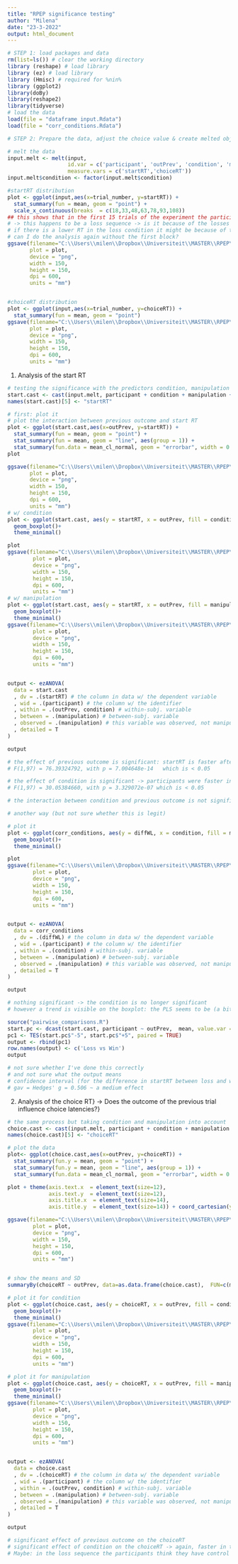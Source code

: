 ---
title: "RPEP significance testing"
author: "Milena"
date: "23-3-2022"
output: html_document
---

```{r}
# STEP 1: load packages and data
rm(list=ls()) # clear the working directory
library (reshape) # load library
library (ez) # load library
library (Hmisc) # required for %nin%
library (ggplot2)
library(doBy)
library(reshape2)
library(tidyverse)
# load the data
load(file = "dataframe input.Rdata") 
load(file = "corr_conditions.Rdata") 
```


```{r}
# STEP 2: Prepare the data, adjust the choice value & create melted object variables

# melt the data
input.melt <- melt(input, 
                   id.var = c('participant', 'outPrev', 'condition', 'manipulation','gender'), 
                   measure.vars = c('startRT','choiceRT'))
input.melt$condition <- factor(input.melt$condition) 
```

\section{Distribution of the start RT and choiceRT}

```{r}
#startRT distribution 
plot <- ggplot(input,aes(x=trial_number, y=startRT)) + 
  stat_summary(fun = mean, geom = "point") +
  scale_x_continuous(breaks  = c(18,33,48,63,78,93,108))
## this shows that in the first 15 trials of the experiment the participants are slower to respond
# -> this happens to be a loss sequence -> is it because of the losses they are slower - or because it is the beginning and they are still getting to know the game/ are still thinking a lot about which option to choose - or a combination?
# if there is a lower RT in the loss condition it might be because of this first sequence
# can I do the analysis again without the first block?
ggsave(filename="C:\\Users\\milen\\Dropbox\\Universiteit\\MASTER\\RPEP\\RPEP data analysis\\output\\startRT\\startRT distribution.png", 
       plot = plot, 
       device = "png",
       width = 150, 
       height = 150, 
       dpi = 600,
       units = "mm")


#choiceRT distribution
plot <- ggplot(input,aes(x=trial_number, y=choiceRT)) + 
  stat_summary(fun = mean, geom = "point")
ggsave(filename="C:\\Users\\milen\\Dropbox\\Universiteit\\MASTER\\RPEP\\RPEP data analysis\\output\\choiceRT\\choiceRT distribution.png", 
       plot = plot, 
       device = "png",
       width = 150, 
       height = 150, 
       dpi = 600,
       units = "mm")
```

1) Analysis of the start RT

```{r}
# testing the significance with the predictors condition, manipulation and previous outcome
start.cast <- cast(input.melt, participant + condition + manipulation + outPrev ~ ., mean, subset = variable == "startRT")
names(start.cast)[5] <- "startRT"

# first: plot it
# plot the interaction between previous outcome and start RT
plot <- ggplot(start.cast,aes(x=outPrev, y=startRT)) + 
  stat_summary(fun = mean, geom = "point") +
  stat_summary(fun = mean, geom = "line", aes(group = 1)) + 
  stat_summary(fun.data = mean_cl_normal, geom = "errorbar", width = 0.10)
plot

ggsave(filename="C:\\Users\\milen\\Dropbox\\Universiteit\\MASTER\\RPEP\\RPEP data analysis\\output\\startRT\\startRT x outPrev.png", 
       plot = plot, 
       device = "png",
       width = 150, 
       height = 150, 
       dpi = 600,
       units = "mm")
# w/ condition
plot <- ggplot(start.cast, aes(y = startRT, x = outPrev, fill = condition)) +
  geom_boxplot()+
  theme_minimal() 

plot
ggsave(filename="C:\\Users\\milen\\Dropbox\\Universiteit\\MASTER\\RPEP\\RPEP data analysis\\output\\startRT\\startRT x outPrev x condition.png", 
        plot = plot, 
        device = "png",
        width = 150, 
        height = 150, 
        dpi = 600,
        units = "mm")
# w/ manipulation
plot <- ggplot(start.cast, aes(y = startRT, x = outPrev, fill = manipulation)) +
  geom_boxplot()+
  theme_minimal() 
ggsave(filename="C:\\Users\\milen\\Dropbox\\Universiteit\\MASTER\\RPEP\\RPEP data analysis\\output\\startRT\\startRT x outPrev x manipulation.png", 
        plot = plot, 
        device = "png",
        width = 150, 
        height = 150, 
        dpi = 600,
        units = "mm")


output <- ezANOVA(
  data = start.cast
  , dv = .(startRT) # the column in data w/ the dependent variable
  , wid = .(participant) # the column w/ the identifier
  , within = .(outPrev, condition) # within-subj. variable
  , between = .(manipulation) # between-subj. variable
  , observed = .(manipulation) # this variable was observed, not manipulated
  , detailed = T
)

output

# the effect of previous outcome is significant: startRT is faster after a loss 
# F(1,97) = 76.39324792, with p = 7.004648e-14	 which is < 0.05

# the effect of condition is significant -> participants were faster in the RANDOM condition?!
# F(1,97) = 30.05384660, with p = 3.329072e-07 which is < 0.05

# the interaction between condition and previous outcome is not significant -> the start reaction time given the previous outcome does not depend on the condition
```

```{r}
# another way (but not sure whether this is legit)

# plot it
plot <- ggplot(corr_conditions, aes(y = diffWL, x = condition, fill = manipulation)) +
  geom_boxplot()+
  theme_minimal() 

plot
ggsave(filename="C:\\Users\\milen\\Dropbox\\Universiteit\\MASTER\\RPEP\\RPEP data analysis\\output\\startRT\\startRT x outPrev x manipulation 2.png", 
        plot = plot, 
        device = "png",
        width = 150, 
        height = 150, 
        dpi = 600,
        units = "mm")


output <- ezANOVA(
  data = corr_conditions
  , dv = .(diffWL) # the column in data w/ the dependent variable
  , wid = .(participant) # the column w/ the identifier
  , within = .(condition) # within-subj. variable
  , between = .(manipulation) # between-subj. variable
  , observed = .(manipulation) # this variable was observed, not manipulated
  , detailed = T
)

output

# nothing significant -> the condition is no longer significant 
# however a trend is visible on the boxplot: the PLS seems to be (a bit) stronger for those that answered "yes" 
```

```{r}
source("pairwise_comparisons.R") 
start.pc <- dcast(start.cast, participant ~ outPrev,  mean, value.var = 'startRT') # long to wide
pc1 <- TES(start.pc$"-5", start.pc$"+5", paired = TRUE)
output <- rbind(pc1)
row.names(output) <- c('Loss vs Win')
output

# not sure whether I've done this correctly
# and not sure what the output means
# confidence interval (for the difference in startRT between loss and win): [-109.804; -69.104]
# gav = Hedges' g = 0.506 ~ a medium effect 
```
2) Analysis of the choice RT}
-> Does the outcome of the previous trial influence choice latencies?}

```{r}
# the same process but taking condition and manipulation into account
choice.cast <- cast(input.melt, participant + condition + manipulation + outPrev ~ ., mean, subset = variable == "choiceRT")
names(choice.cast)[5] <- "choiceRT"

# plot the data 
plot<- ggplot(choice.cast,aes(x=outPrev, y=choiceRT)) + 
  stat_summary(fun.y = mean, geom = "point") +
  stat_summary(fun.y = mean, geom = "line", aes(group = 1)) + 
  stat_summary(fun.data = mean_cl_normal, geom = "errorbar", width = 0.10)

plot + theme(axis.text.x  = element_text(size=12),
             axis.text.y  = element_text(size=12),
             axis.title.x  = element_text(size=14),
             axis.title.y  = element_text(size=14)) + coord_cartesian(ylim = c(400,800)) + theme_bw()

ggsave(filename="C:\\Users\\milen\\Dropbox\\Universiteit\\MASTER\\RPEP\\RPEP data analysis\\output\\choiceRT\\choiceRT x outPrev.png", 
        plot = plot, 
        device = "png",
        width = 150, 
        height = 150, 
        dpi = 600,
        units = "mm")


# show the means and SD
summaryBy(choiceRT ~ outPrev, data=as.data.frame(choice.cast),  FUN=c(mean,sd))

# plot it for condition
plot <- ggplot(choice.cast, aes(y = choiceRT, x = outPrev, fill = condition)) +
  geom_boxplot()+
  theme_minimal() 
ggsave(filename="C:\\Users\\milen\\Dropbox\\Universiteit\\MASTER\\RPEP\\RPEP data analysis\\output\\choiceRT\\choiceRT x outPrev x condition.png", 
        plot = plot, 
        device = "png",
        width = 150, 
        height = 150, 
        dpi = 600,
        units = "mm")

# plot it for manipulation
plot <- ggplot(choice.cast, aes(y = choiceRT, x = outPrev, fill = manipulation)) +
  geom_boxplot()+
  theme_minimal() 
ggsave(filename="C:\\Users\\milen\\Dropbox\\Universiteit\\MASTER\\RPEP\\RPEP data analysis\\output\\choiceRT\\choiceRT x outPrev x manipulation.png", 
        plot = plot, 
        device = "png",
        width = 150, 
        height = 150, 
        dpi = 600,
        units = "mm")


output <- ezANOVA(
  data = choice.cast
  , dv = .(choiceRT) # the column in data w/ the dependent variable
  , wid = .(participant) # the column w/ the identifier
  , within = .(outPrev, condition) # within-subj. variable
  , between = .(manipulation) # between-subj. variable
  , observed = .(manipulation) # this variable was observed, not manipulated
  , detailed = T
)

output

# significant effect of previous outcome on the choiceRT
# significant effect of condition on the choiceRT -> again, faster in the random sequence
# Maybe: in the loss sequence the participants think they have control (because of the belief in the gambler's fallacy) => slow down to think to make the "correct" decision? 
```

